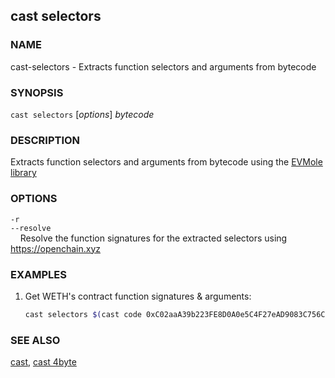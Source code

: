 
## cast selectors

### NAME

cast-selectors - Extracts function selectors and arguments from bytecode

### SYNOPSIS

`cast selectors` [*options*] _bytecode_

### DESCRIPTION

Extracts function selectors and arguments from bytecode using the [EVMole library](https://github.com/cdump/evmole)

### OPTIONS

`-r`  
`--resolve`  
&nbsp;&nbsp;&nbsp;&nbsp;Resolve the function signatures for the extracted selectors using https://openchain.xyz

<CommonOptions />

### EXAMPLES

1. Get WETH's contract function signatures & arguments:
   ```sh
   cast selectors $(cast code 0xC02aaA39b223FE8D0A0e5C4F27eAD9083C756Cc2)
   ```

### SEE ALSO

[cast](/reference/cast/cast.mdx), [cast 4byte](/reference/cast/cast-4byte.mdx)
